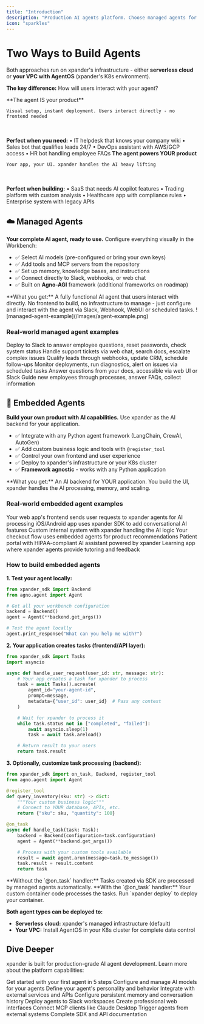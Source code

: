 ```yaml
---
title: "Introduction"
description: "Production AI agents platform. Choose managed agents for instant deployment via Slack and webhooks, or embedded agents to power your own applications with AI. Infrastructure included - Runtime, PostgreSQL, CI/CD, event triggers, MCP Gateways and 2000+ AI Tools."
icon: "sparkles"
---
```


# Two Ways to Build Agents

Both approaches run on xpander's infrastructure - either **serverless cloud** or **your VPC with AgentOS** (xpander's K8s environment).

**The key difference:** How will users interact with your agent?

<CardGroup cols={2}>
  <Card title="☁️ Managed Agents" href="#managed-agents">
    **The agent IS your product**

    Visual setup, instant deployment. Users interact directly - no frontend needed
  <br></br>
    **Perfect when you need:**
    • IT helpdesk that knows your company wiki
    • Sales bot that qualifies leads 24/7
    • DevOps assistant with AWS/GCP access
    • HR bot handling employee FAQs
  </Card>
  <Card title="🔧 Embedded Agents" href="#embedded-agents">
    **The agent powers YOUR product**

    Your app, your UI. xpander handles the AI heavy lifting
  <br></br>
    **Perfect when building:**
    • SaaS that needs AI copilot features
    • Trading platform with custom analysis
    • Healthcare app with compliance rules
    • Enterprise system with legacy APIs
  </Card>
</CardGroup>


## ☁️ Managed Agents

**Your complete AI agent, ready to use.** Configure everything visually in the Workbench:

- ✅ Select AI models (pre-configured or bring your own keys)
- ✅ Add tools and MCP servers from the repository
- ✅ Set up memory, knowledge bases, and instructions
- ✅ Connect directly to Slack, webhooks, or web chat
- ✅ Built on **Agno-AGI** framework (additional frameworks on roadmap)

<Info>
**What you get:** A fully functional AI agent that users interact with directly. No frontend to build, no infrastructure to manage - just configure and interact with the agent via Slack, Webhook, WebUI or scheduled tasks.
</Info>

<Frame>
  ![managed-agent-example](/images/agent-example.png)
</Frame>

### Real-world managed agent examples

<CardGroup cols={2}>
  <Card title="IT Support Bot" icon="headset">
    Deploy to Slack to answer employee questions, reset passwords, check system status
  </Card>
  <Card title="Customer Service Agent" icon="comments">
    Handle support tickets via web chat, search docs, escalate complex issues
  </Card>
  <Card title="Sales Assistant" icon="chart-line">
    Qualify leads through webhooks, update CRM, schedule follow-ups
  </Card>
  <Card title="DevOps Helper" icon="terminal">
    Monitor deployments, run diagnostics, alert on issues via scheduled tasks
  </Card>
  <Card title="Knowledge Base Q&A" icon="book">
    Answer questions from your docs, accessible via web UI or Slack
  </Card>
  <Card title="Onboarding Assistant" icon="user-plus">
    Guide new employees through processes, answer FAQs, collect information
  </Card>
</CardGroup>

## 🔧 Embedded Agents

**Build your own product with AI capabilities.** Use xpander as the AI backend for your application.

- ✅ Integrate with any Python agent framework (LangChain, CrewAI, AutoGen)
- ✅ Add custom business logic and tools with `@register_tool`
- ✅ Control your own frontend and user experience
- ✅ Deploy to xpander's infrastructure or your K8s cluster
- ✅ **Framework agnostic** - works with any Python application

<Info>
**What you get:** An AI backend for YOUR application. You build the UI, xpander handles the AI processing, memory, and scaling.
</Info>

### Real-world embedded agent examples

<CardGroup cols={2}>
  <Card title="SaaS Platform" icon="globe">
    Your web app's frontend sends user requests to xpander agents for AI processing
  </Card>
  <Card title="Mobile App" icon="mobile">
    iOS/Android app uses xpander SDK to add conversational AI features
  </Card>
  <Card title="Enterprise Portal" icon="building">
    Custom internal system with xpander handling the AI logic
  </Card>
  <Card title="E-commerce Site" icon="cart-shopping">
    Your checkout flow uses embedded agents for product recommendations
  </Card>
  <Card title="Healthcare App" icon="heart-pulse">
    Patient portal with HIPAA-compliant AI assistant powered by xpander
  </Card>
  <Card title="Educational Platform" icon="graduation-cap">
    Learning app where xpander agents provide tutoring and feedback
  </Card>
</CardGroup>

### How to build embedded agents

**1. Test your agent locally:**
```python local_test.py
from xpander_sdk import Backend
from agno.agent import Agent

# Get all your workbench configuration
backend = Backend()
agent = Agent(**backend.get_args())

# Test the agent locally
agent.print_response("What can you help me with?")
```

**2. Your application creates tasks (frontend/API layer):**

```python your_app.py
from xpander_sdk import Tasks
import asyncio

async def handle_user_request(user_id: str, message: str):
    # Your app creates a task for xpander to process
    task = await Tasks().acreate(
        agent_id="your-agent-id",
        prompt=message,
        metadata={"user_id": user_id}  # Pass any context
    )

    # Wait for xpander to process it
    while task.status not in ["completed", "failed"]:
        await asyncio.sleep(1)
        task = await task.areload()

    # Return result to your users
    return task.result
```

**3. Optionally, customize task processing (backend):**
```python xpander_handler.py
from xpander_sdk import on_task, Backend, register_tool
from agno.agent import Agent

@register_tool
def query_inventory(sku: str) -> dict:
    """Your custom business logic"""
    # Connect to YOUR database, APIs, etc.
    return {"sku": sku, "quantity": 100}

@on_task
async def handle_task(task: Task):
    backend = Backend(configuration=task.configuration)
    agent = Agent(**backend.get_args())

    # Process with your custom tools available
    result = await agent.arun(message=task.to_message())
    task.result = result.content
    return task
```

<Note>
**Without the `@on_task` handler:** Tasks created via SDK are processed by managed agents automatically.
**With the `@on_task` handler:** Your custom container code processes the tasks. Run `xpander deploy` to deploy your container.

**Both agent types can be deployed to:**
- **Serverless cloud:** xpander's managed infrastructure (default)
- **Your VPC:** Install AgentOS in your K8s cluster for complete data control
</Note>

## Dive Deeper

xpander is built for production-grade AI agent development. Learn more about the platform capabilities:

<CardGroup cols={3}>
  <Card title="Quick Start" icon="rocket" href="/user-guide/quick-start">
    Get started with your first agent in 5 steps
  </Card>
  <Card title="AI Model Configuration" icon="brain" href="/user-guide/backend-configuration/ai-model">
    Configure and manage AI models for your agents
  </Card>
  <Card title="System Prompts" icon="message" href="/user-guide/backend-configuration/system-prompt">
    Define your agent's personality and behavior
  </Card>
  <Card title="Tools & Connectors" icon="plug" href="/user-guide/backend-configuration/connectors">
    Integrate with external services and APIs
  </Card>
  <Card title="Agent Memory" icon="brain-circuit" href="/user-guide/backend-configuration/agent-memory">
    Configure persistent memory and conversation history
  </Card>
  <Card title="Slack Integration" icon="slack" href="/user-guide/task-sources/slack">
    Deploy agents to Slack workspaces
  </Card>
  <Card title="Web Interface" icon="globe" href="/user-guide/task-sources/web-ui">
    Create professional web interfaces
  </Card>
  <Card title="MCP Integration" icon="bridge" href="/user-guide/task-sources/mcp">
    Connect MCP clients like Claude Desktop
  </Card>
  <Card title="Webhooks" icon="webhook" href="/user-guide/task-sources/webhooks">
    Trigger agents from external systems
  </Card>
  <Card title="API Reference" icon="code" href="/API reference">
    Complete SDK and API documentation
  </Card>
</CardGroup>
